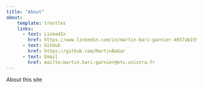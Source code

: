 ```yaml
---
title: "About"
about:
    template: trestles
    links:
      - text: LinkedIn
        href: https://www.linkedin.com/in/martin-bari-garnier-4657ab159/
      - text: GitHub
        href: https://github.com/MartinBaGar
      - text: Email
        href: mailto:martin.bari-garnier@etu.unistra.fr
---
```


About this site